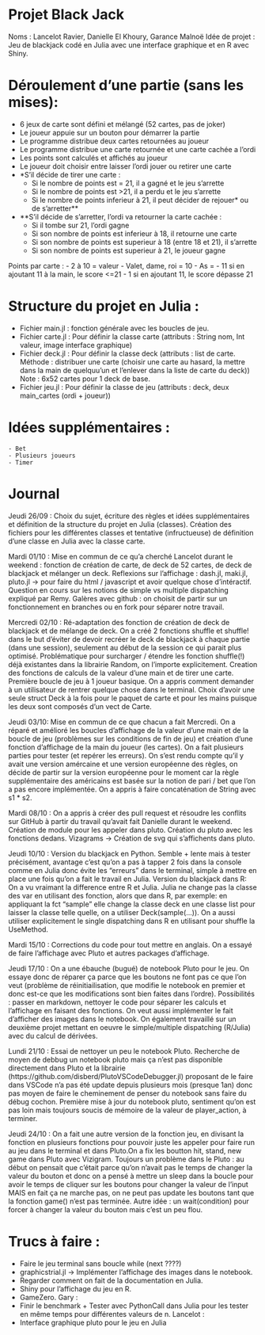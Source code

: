 # Projet Black Jack
Noms : Lancelot Ravier, Danielle El Khoury, Garance Malnoë
Idée de projet : Jeu de blackjack codé en Julia avec une interface graphique et en R avec Shiny.

# Déroulement d'une partie (sans les mises): 
- 6 jeux de carte sont défini et mélangé (52 cartes, pas de joker)
- Le joueur appuie sur un bouton pour démarrer la partie
- Le programme distribue deux cartes retournées au joueur
- Le programme distribue une carte retournée et une carte cachée a l'ordi
- Les points sont calculés et affichés au joueur
- Le joueur doit choisir entre laisser l'ordi jouer ou retirer une carte
- *S'il décide de tirer une carte :
    - Si le nombre de points est = 21, il a gagné et le jeu s'arrette
    - Si le nombre de points est >21, il a perdu et le jeu s'arrette
    - Si le nombre de points inferieur à 21, il peut décider de rejouer* ou de s'arretter**
- **S'il décide de s'arretter, l'ordi va retourner la carte cachée :
    - Si il tombe sur 21, l'ordi gagne
    - Si son nombre de points est inferieur à 18, il retourne une carte
    - Si son nombre de points est superieur à 18 (entre 18 et 21), il s'arrette
    - Si son nombre de points est superieur à 21, le joueur gagne

Points par carte : 
    - 2 à 10 = valeur
    - Valet, dame, roi = 10
    - As =
        - 11 si en ajoutant 11 à la main, le score <=21
        - 1 si en ajoutant 11, le score dépasse 21

# Structure du projet en Julia :
- Fichier main.jl : fonction générale avec les boucles de jeu.
- Fichier carte.jl : Pour définir la classe carte (attributs : String nom, Int valeur, image interface graphique)
- Fichier deck.jl : Pour définir la classe deck (attributs : list de carte. Méthode : distribuer une carte (choisir une carte au hasard, la mettre dans la main de quelquu'un et l'enlever dans la liste de carte du deck))  Note : 6x52 cartes pour 1 deck de base.
- Fichier jeu.jl : Pour définir la classe de jeu (attributs : deck, deux main_cartes (ordi + joueur))

# Idées supplémentaires :
    - Bet
    - Plusieurs joueurs
    - Timer

# Journal

Jeudi 26/09 : Choix du sujet, écriture des règles et idées supplémentaires et définition de la structure du projet en Julia (classes). Création des fichiers pour les différentes classes et tentative (infructueuse) de définition d'une classe en Julia avec la classe carte.

Mardi 01/10 : 
Mise en commun de ce qu'a cherché Lancelot durant le weekend : fonction de création de carte, de deck de 52 cartes, de deck de blackjack et mélanger un deck. 
Reflexions sur l'affichage : dash.jl, maki.jl, pluto.jl -> pour faire du html / javascript et avoir quelque chose d'intéractif. Question en cours sur les notions de simple vs multiple dispatching expliqué par Remy.
Galères avec github : on choisit de partir sur un fonctionnement en branches ou en fork pour séparer notre travail.

Mercredi 02/10 : Ré-adaptation des fonction de création de deck de blackjack et de mélange de deck. On a créé 2 fonctions shuffle et shuffle!  dans le but d'éviter de devoir recréer le deck de blackjack à chaque partie (dans une session), seulement au début de la session ce qui parait plus optimisé. 
Problématique pour surcharger / étendre les fonction shuffle(!) déjà existantes dans la librairie Random, on l'importe explicitement.
Creation des fonctions de calculs de la valeur d'une main et de tirer une carte.
Première boucle de jeu à 1 joueur basique. On a appris comment demander à un utilisateur de rentrer quelque chose dans le terminal.
Choix d'avoir une seule struct Deck à la fois pour le paquet de carte et pour les mains puisque les deux sont composés d'un vect de Carte.

Jeudi 03/10:
Mise en commun de ce que chacun a fait Mercredi. On a réparé et amélioré les boucles d'affichage de la valeur d'une main et de la boucle de jeu (problèmes sur les conditions de fin de jeu) et création d'une fonction d'affichage de la main du joueur (les cartes). On a fait plusieurs parties pour tester (et repérer les erreurs). On s'est rendu compte qu'il y avait une version amércaine et une version européenne des règles, on décide de partir sur la version européenne pour le moment car la règle supplémentaire des américains est basée sur la notion de pari / bet que l'on a pas encore implémentée. On a appris à faire concaténation de String avec s1 * s2.

Mardi 08/10 :
On a appris à créer des pull request et résoudre les conflits sur GitHub à partir du travail qu'avait fait Danielle durant le weekend. Création de module pour les appeler dans pluto. Création du pluto avec les fonctions dedans. Vizagrams -> Création de svg qui s'affichents dans pluto.

Jeudi 10/10 : Version du blackjack en Python. Semble + lente mais à tester précisément, avantage c'est qu'on a pas à tapper 2 fois dans la console comme en Julia donc évite les "erreurs" dans le terminal, simple à mettre en place une fois qu'on a fait le travail en Julia.
Version du blackjack dans R: On a vu vraimant la difference entre R et Julia. Julia ne change pas la classe des var en utilisant des fonction, alors que dans R, par exemple: en appliquant la fct "sample" elle change la classe deck en une classe list pour laisser la classe telle quelle, on a utiliser Deck(sample(...)). On a aussi utiliser explicitement le single dispatching dans R en utilisant pour shuffle la UseMethod.

Mardi 15/10 : Corrections du code pour tout mettre en anglais. On a essayé de faire l'affichage avec Pluto et autres packages d'affichage. 

Jeudi 17/10 : On a une ébauche (bugué) de notebook Pluto pour le jeu. On essaye donc de réparer ça parce que les boutons ne font pas ce que l'on veut (problème de réinitiailisation, que modifie le notebook en premier et donc est-ce que les modifications sont bien faites dans l'ordre). Possibilités : passer en markdown, nettoyer le code pour séparer les calculs et l'affichage en faisant des fonctions. On veut aussi implémenter le fait d'afficher des images dans le notebook.
On également travaillé sur un deuxième projet mettant en oeuvre le simple/multiple dispatching (R/Julia) avec du calcul de dérivées.

Lundi 21/10 : Essai de nettoyer un peu le notebook Pluto. Recherche de moyen de debbug un notebook pluto mais ça n'est pas disponible directement dans Pluto et la librairie (https://github.com/disberd/PlutoVSCodeDebugger.jl) proposant de le faire dans VSCode n'a pas été update depuis plusieurs mois (presque 1an) donc pas moyen de faire le cheminement de penser du notebook sans faire du débug cochon. Première mise à jour du notebook pluto, sentiment qu'on est pas loin mais toujours soucis de mémoire de la valeur de player_action, à terminer.

Jeudi 24/10 : On a fait une autre version de la fonction jeu, en divisant la fonction en plusieurs fonctions pour pouvoir juste les appeler pour faire run au jeu dans le terminal et dans Pluto.On a fix les boutton hit, stand, new  game dans Pluto avec Vizigram. Toujours un problème dans le Pluto : au début on pensait que c'était parce qu'on n'avait pas le temps de changer la valeur du bouton et donc on a pensé à mettre un sleep dans la boucle pour avoir le temps de cliquer sur les boutons pour changer la valeur de l'input MAIS en fait ça ne marche pas, on ne peut pas update les boutons tant que la fonction game() n'est pas terminée. Autre idée : un wait(condition) pour forcer à changer la valeur du bouton mais c'est un peu flou.

# Trucs à faire :
- Faire le jeu terminal sans boucle while (next ????)
- graphicstrial.jl -> Implémenter l'affichage des images dans le notebook.
- Regarder comment on fait de la documentation en Julia.
- Shiny pour l'affichage du jeu en R.
- GameZero.
Gary :
- Finir le benchmark + Tester avec PythonCall dans Julia pour les tester en même temps pour différentes valeurs de n.
Lancelot :
- Interface graphique pluto pour le jeu en Julia
